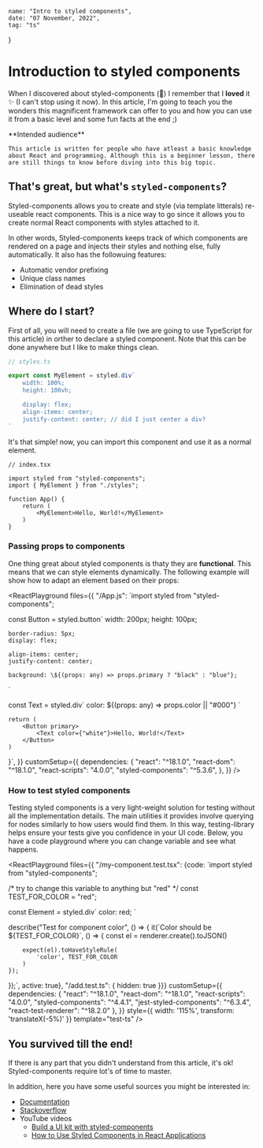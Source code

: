 
    name: "Intro to styled components",
    date: "07 November, 2022",
    tag: "ts"
}

# Introduction to styled components

When I discovered about styled-components (💅) I remember that I **loved** it ✨ (I can't stop using it now). In this article, I'm going to teach you the wonders this magnificent framework can offer to you and how you can use it from a basic level and some fun facts at the end ;)

<Alert type="info">
    **Intended audience**

    This article is written for people who have atleast a basic knowledge about React and programming. Although this is a beginner lesson, there are still things to know before diving into this big topic.
</Alert>

## That's great, but what's `styled-components`?

Styled-components allows you to create and style (via template litterals) re-useable react components. This is a nice way to go since it allows you
to create normal React components with styles attached to it.

In other words, Styled-components keeps track of which components are rendered on a page and injects their styles and nothing else, fully automatically. It also has the followuing features:

- Automatic vendor prefixing
- Unique class names
- Elimination of dead styles


## Where do I start?

First of all, you will need to create a file (we are going to use TypeScript for this article) in orther to declare a styled component. Note that this can be done anywhere but I like to make things clean.

```typescript
// styles.ts

export const MyElement = styled.div`
    width: 100%;
    height: 100vh;

    display: flex;
    align-items: center;
    justify-content: center; // did I just center a div?
`
```

It's that simple! now, you can import this component and use it as a normal element.

```tsx
// index.tsx

import styled from "styled-components";
import { MyElement } from "./styles";

function App() {
    return (
        <MyElement>Hello, World!</MyElement>
    )
}
```

### Passing props to components

One thing great about styled components is thaty they are __functional__. This means that we can style elements dynamically. The following example will show how to adapt an element based on their props:

<ReactPlayground
    files={{
        "/App.js": `import styled from "styled-components";

const Button = styled.button\`
    width: 200px;
    height: 100px;

    border-radius: 5px;
    display: flex;

    align-items: center;
    justify-content: center;

    background: \${(props: any) => props.primary ? "black" : "blue"};
\`

const Text = styled.div\`
    color: \${(props: any) => props.color || "#000"}
\`

    return (
        <Button primary>
            <Text color={"white"}>Hello, World!</Text>
        </Button>
    )
}`,
    }}
    customSetup={{
        dependencies: {
            "react": "^18.1.0",
            "react-dom": "^18.1.0",
            "react-scripts": "4.0.0",
            "styled-components": "^5.3.6",
        },
    }} />

### How to test styled components

Testing styled components is a very light-weight solution for testing without all the implementation details. The main utilities it provides involve querying for nodes similarly to how users would find them. In this way, testing-library helps ensure your tests give you confidence in your UI code. Below, you have a code playground where you can change variable and see what happens.

<ReactPlayground
    files={{
        "/my-component.test.tsx": {code: `import styled from "styled-components";

/* try to change this variable
   to anything but "red" */
const TEST_FOR_COLOR = "red";

const Element = styled.div\`
    color: red;
\`

describe("Test for component color", () => {
    it(\`Color should be \${TEST_FOR_COLOR}\`, () => {
        const el = renderer.create(<Element></Element>).toJSON()

        expect(el).toHaveStyleRule(
            'color', TEST_FOR_COLOR
        )
    });
});`, active: true},
        "/add.test.ts": {
            hidden: true
        }}}
    customSetup={{
        dependencies: {
            "react": "^18.1.0",
            "react-dom": "^18.1.0",
            "react-scripts": "4.0.0",
            "styled-components": "^4.4.1",
            "jest-styled-components": "^6.3.4",
            "react-test-renderer": "^18.2.0"
        },
    }} style={{
            width: '115%',
            transform: 'translateX(-5%)'
    }} template="test-ts" />

## You survived till the end!

If there is any part that you didn't understand from this article, it's ok! Styled-components require lot's of time to master.

In addition, here you have some useful sources you might be interested in:

- [Documentation](https://styled-components.com/docs)
- [Stackoverflow](https://stackoverflow.com/questions/tagged/styled-components)
- YouTube videos
    - [Build a UI kit with styled-components](https://www.youtube.com/watch?v=u6gQ48rSw-E)
    - [How to Use Styled Components in React Applications](https://www.youtube.com/watch?v=0cE1q_SVAjM)

<Footer />
